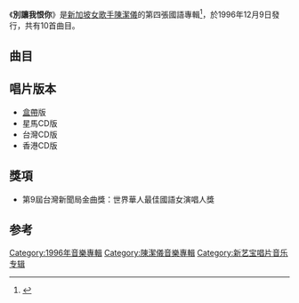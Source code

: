 {{Album infobox | <!-- See Wikipedia:WikiProject_Albums -->
|  Name        = 別讓我恨你
|  Type        = [[專輯|專輯]]
|  Artist      = [[陳潔儀_(新加坡)|陳潔儀]]
|  Cover       = KitChan Don't Let Me Hate You.jpg
|  Background  = 
|  Released    = 1996年12月9日
|  Recorded    = 
|  Genre       = [[國語流行音樂|國語流行音樂]]
|  Length      = 
|  Label       = [[海蝶音樂|海蝶音樂]]、[[立得唱片|立得唱片]]
|  Number      = 
|  Producer    = 許環良、徐禹
|  Last album  = [[傷心_(陳潔儀專輯)|傷心]]<br />（1996年）
|  This album  = '''別讓我恨你'''<br />（1996年）
|  Next album  = [[揭曉_(陳潔儀專輯)|揭曉]]<br/>（1997年）
}}

《'''別讓我恨你'''》是[[新加坡|新加坡]][[女歌手|女歌手]][[陳潔儀_(新加坡)|陳潔儀]]的第四張國語專輯<ref>{{Cite book|title=现代音乐教育丛书 中国流行音乐通论|last=尤静波编著|first=|publisher=北京：大众文艺出版社|year=2011.04|isbn=978-7-80240-801-2|location=|pages=244}}</ref>，於1996年12月9日發行，共有10首曲目。

==曲目==
{{Tracklist/common
| collapsed = 
| headline = 
| font_size = 
| total_length = 

| all_writing = 
| all_music = 
| all_lyrics = 
| all_arranger = 
| all_producer = 許環良
| an = except

| music_credits = yes
| lyrics_credits = yes
| arranger_credits = yes
| producer_credits = no
| extra_column = 
| longnote_column = yes

| title1 = 別讓我恨你
| note1 = 
| longnote1 = 徐禹监制<br />第一主打歌
| music1 = [[吳旭文|吳旭文]]
| lyrics1 = 吳旭文
| arranger1 = [[洪敬堯|洪敬堯]]
| producer1 = [[徐禹|徐禹]]
| extra1 = 
| length1 = 

| title2 = 情人
| note2 = 
| longnote2 = 粵語版本為《讓我愛下去》
| music2 = [[許環良|許環良]]
| lyrics2 = [[許常德|許常德]]
| arranger2 = [[吳慶隆|吳慶隆]]
| producer2 = 許環良
| extra2 = 
| length2 = 

| title3 = Mr.Turner
| note3 = 英語
| longnote3 = 粵語版本為《Mr.Turner》 
| music3 = [[陳潔儀|陳潔儀]]
| lyrics3 = 陳潔儀
| arranger3 = 吳慶隆 
| producer3 = 許環良
| extra3 = 
| length3 = 

| title4 = 不夠完美
| note4 = 
| longnote4 = 
| music4 = 吳旭文
| lyrics4 = 吳旭文
| arranger4 = [[Joshua_Wan|萬恩全]] 
| producer4 = 許環良
| extra4 = 
| length4 = 

| title5 = 拖鞋
| note5 = 
| longnote5 = 第二主打歌<br />粵語版本為《卡位》
| music5 = [[柯貴民|柯貴民]]
| lyrics5 = 許常德
| arranger5 = 萬恩全
| producer5 = 許環良
| extra5 = 
| length5 = 

| title6 = 虧欠
| note6 = 
| longnote6 = 第三主打歌 
| music6 = [[胡家團|胡家團]]
| lyrics6 = 許常德<br />胡家團
| arranger6 = [[Junedy_Lim|Junedy Lim]]
| producer6 = 許環良
| extra6 = 
| length6 = 

| title7 = 郵差 
| note7 = 
| longnote7 = 
| music7 = [[郭子|郭子]]
| lyrics7 = 許常德
| arranger7 = 吳慶隆
| producer7 = 許環良
| extra7 = 
| length7 = 

| title8 = 體溫 
| note8 = 
| longnote8 = 徐禹监制
| music8 = 徐禹
| lyrics8 = 許常德
| arranger8 = [[王繼康|王繼康]]
| producer8 = 徐禹
| extra8 = 
| length8 = 

| title9 = 她
| note9 = 
| longnote9 = 
| music9 = [[洪典|洪典]]
| lyrics9 = 洪典
| arranger9 = [[Eddie_Marzuki|Eddie Marzuki]]
| producer9 = 許環良
| extra9 = 
| length9 = 

| title10 = 活得更精彩
| note10 = 
| longnote10 =
| music10 =  許環良
| lyrics10 = 許常德
| arranger10 = 萬恩全
| producer10 = 許環良
| extra10 = 
| length10 = 
}}

== 唱片版本 ==
* [[盒帶|盒帶]]版
* 星馬CD版
* 台灣CD版
* 香港CD版

== 獎項 ==
* 第9屆台灣新聞局金曲獎：世界華人最佳國語女演唱人獎

==参考==
{{reflist}}
{{陳潔儀}}

[[Category:1996年音樂專輯|Category:1996年音樂專輯]]
[[Category:陳潔儀音樂專輯|Category:陳潔儀音樂專輯]]
[[Category:新艺宝唱片音乐专辑|Category:新艺宝唱片音乐专辑]]